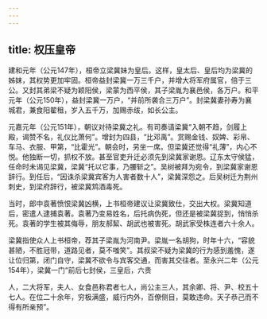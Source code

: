 ```yaml
---
---
---
```

title: 权压皇帝
---



建和元年（公元147年），桓帝立梁冀妹为皇后。这样，皇太后、皇后均为梁冀的姊妹，其权势更加牢固。桓帝益封梁冀一万三千户，并增大将军府属官，倍于三公。又封其弟梁不疑为颖阳侯，梁蒙为西平侯，其子梁胤为襄邑侯，各万户。和平元年（公元150年），益封梁冀一万户，“并前所袭合三万户”。封梁冀妻孙寿为襄城君，兼食阳翟租，岁入五千万，加赐赤绂，如长公主。

元嘉元年（公元151年），朝议对待梁冀之礼。有司奏请梁冀“入朝不趋，剑履上殿，谒赞不名，礼仪比萧何”。增封为四县，“比邓禹”。赏赐金钱、奴婢、彩帛、车马、衣服、甲第，“比霍光”。朝会时，另坐一席。但梁冀还觉得“礼薄”，内心不悦。他独断一切，抓权不放。甚至官吏升迁必须先到梁冀家谢恩。辽东太守侯猛，任命时未谒见梁冀，梁冀“托以它事，乃腰斩之”。吴树被拜为宛令，到梁冀家谢恩辞行。到任后，“因诛杀梁冀宾客为人害者数十人”，梁冀深怨之。后吴树迁为荆州刺史，到梁府辞行，被梁冀鸩酒毒死。

当时，郎中袁著愤恨梁冀凶横，上书桓帝建议让梁冀致仕，交出大权。梁冀知道后，密遣人逮捕袁著。袁著乃变易姓名，后托病伪死，但还是被梁冀捉到，悄悄杀死。袁著的学生被其侮辱，朋友郝絜、胡武也被害死。胡武家受株连者六十余人。

梁冀指使众人上书桓帝，荐其子梁胤为河南尹。梁胤一名胡狗，时年十六，“容貌甚陋，不胜冠带，道路见者，莫不嗤笑”。其叔梁不疑为梁冀的行为感到羞愧，遂让位归第，闭门自守，梁冀不欲令与宾客交通，而害其交往者。至永兴二年（公元154年），梁冀一门“前后七封侯，三皇后，六贵

人，二大将军，夫人、女食邑称君者七人，尚公主三人，其余卿、将、尹、校五十七人。在位二十余年，穷极满盛，威行内外，百僚侧目，莫敢违命。天子恭己而不得有所亲预”。